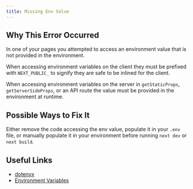 ```yaml
---
title: Missing Env Value
---
```


## Why This Error Occurred

In one of your pages you attempted to access an environment value that is not provided in the environment.

When accessing environment variables on the client they must be prefixed with `NEXT_PUBLIC_` to signify they are safe to be inlined for the client.

When accessing environment variables on the server in `getStaticProps`, `getServerSideProps`, or an API route the value must be provided in the environment at runtime.

## Possible Ways to Fix It

Either remove the code accessing the env value, populate it in your `.env` file, or manually populate it in your environment before running `next dev` or `next build`.

## Useful Links

- [dotenvx](https://npmjs.com/package/@dotenvx/dotenvx)
- [Environment Variables](https://en.wikipedia.org/wiki/Environment_variable)

